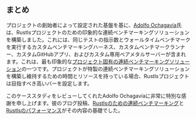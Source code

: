 ## まとめ

プロジェクトの創始者によって設定された基盤を基に、[Adolfo Ochagavía][aochagavia]氏は、Rustlsプロジェクトのための印象的な連続ベンチマーキングソリューションを構築しました。これには、同じテストの指示数とウォールタイムベンチマークを実行するカスタムベンチマーキングハーネス、カスタムベンチマークランナー、カスタムGitHubアプリ、およびカスタム専用ベアメタルサーバーが含まれます。これは、最も印象的な[プロジェクト固有の連続ベンチマーキングソリューション][prior art]の一つです。プロジェクトが特製の連続ベンチマーキングソリューションを構築し維持するための時間とリソースを持っている場合、Rustlsプロジェクトは目指すべき高いバーを設定します。

このケーススタディをレビューしてくれたAdolfo Ochagavíaに非常に特別な感謝を申し上げます。彼のブログ投稿、[Rustlsのための連続ベンチマーキング][Continuous benchmarking for rustls]と[Rustlsのパフォーマンス][rustls performance]がその内容の基礎でした。

[aochagavia]: https://github.com/aochagavia
[prior art]: /docs/ja/reference/prior-art/#project-specific
[Continuous benchmarking for rustls]: https://ochagavia.nl/blog/continuous-benchmarking-for-rustls/
[rustls performance]: https://www.memorysafety.org/blog/rustls-performance/